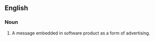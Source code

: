 ==English==

===Noun===
{{en-noun|sg=[[nag]] [[screen]]}}

#{{context|computers}} A message embedded in software product as a form of advertising.